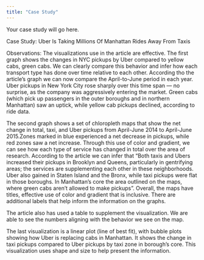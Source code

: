 ```yaml
---
title: "Case Study"
---
```


Your case study will go here.

Case Study: Uber Is Taking Millions Of Manhattan Rides Away From Taxis

Observations: The visualizations use in the article are effective. The first graph shows the changes in NYC pickups by Uber compared to yellow cabs, green cabs. We can clearly compare this behavior and infer how each transport type has done over time relative to each other. According tho the article's graph we can now compare the April-to-June period in each year. Uber pickups in New York City rose sharply over this time span — no surprise, as the company was aggressively entering the market. Green cabs (which pick up passengers in the outer boroughs and in northern Manhattan) saw an uptick, while yellow cab pickups declined, according to ride data. 

The second graph shows a set of chloropleth maps that show the net change in total, taxi, and Uber pickups from April-June 2014 to April-June 2015.Zones marked in blue experienced a net decrease in pickups, while red zones saw a net increase. Through this use of color and gradient, we can see how each type of service has changed in total over the area of research. According to the article we can infer that "Both taxis and Ubers increased their pickups in Brooklyn and Queens, particularly in gentrifying areas; the services are supplementing each other in these neighborhoods. Uber also gained in Staten Island and the Bronx, while taxi pickups were flat in those boroughs. In Manhattan’s core the area outlined on the maps, where green cabs aren’t allowed to make pickups". Overall, the maps have titles, effective use of color and gradient that is inclusive. There are additional labels that help inform the information on the graphs. 

The article also has used a table to supplement the visualization. We are able to see the numbers aligning with the behavior we see on the map. 

The last visualization is a linear plot (line of best fit), with bubble plots showing how Uber is replacing cabs in Manhattan. It shows the change in taxi pickups compared to Uber pickups by taxi zone in borough's core. This visualization uses shape and size to help present the information.  

